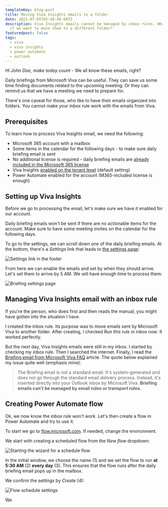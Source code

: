 ```yaml
---
templateKey: blog-post
title: Moving Viva Insights emails to a folder
date: 2022-07-05T05:49:49.697Z
description: Viva Insights emails cannot be managed by inbox rules. What to do
  if we want to move them to a different folder?
featuredpost: false
tags:
  - viva
  - viva insights
  - power automate
  - outlook
---
```

*Hi John Doe, make today count* - We all know these emails, right? 

Daily briefings from Microsoft Viva can be useful. They can save us some time finding documents related to the upcoming meeting. Or they can remind us that we have a meeting we need to prepare for.

There's one caveat for those, who like to have their emails organized into folders. You cannot make your inbox rule work with the emails from Viva.

## Prerequisites

To learn how to process Viva Insights email, we need the following:

* Microsoft 365 account with a mailbox
* Some items in the calendar for the following days - to make sure daily briefing email is sent
* No additional license is required - daily briefing emails are [already included in the Microsoft 365 license](https://www.microsoft.com/en-us/microsoft-viva/pricing)
* Viva Insights [enabled on the tenant level](https://docs.microsoft.com/en-us/viva/insights/personal/briefing/be-admin#tenant-level-configuration) (default setting)
* Power Automate enabled for the account (M365-included license is enough)

## Setting up Viva Insights

Before we go to processing the email, let's make sure we have it enabled for our account.

<Tip>

Daily briefing emails won't be sent if there are no actionable items for the account. Make sure to have some meeting invites on the calendar for the following days.

</Tip>

To go to the settings, we can scroll down one of the daily briefing emails. At the bottom, there's a *Settings* link that leads to [](https://cortana.office.com/settings)[the settings page](https://cortana.office.com/settings):

![Settings link in the footer](../../img/20220705-094930-wyggxwz1x6.png)

From here we can enable the emails and set by when they should arrive. Let's set them to arrive by 5 AM. We will have enough time to process them:

![Briefing settings page](../../img/20220705-095551-9urztlixlp.png)

## Managing Viva Insights email with an inbox rule

If you're the person, who does first and then reads the manual, you might have gotten into the situation I have.

I created the inbox rule. Its purpose was to move emails sent by Microsoft Viva to another folder. After creating, I checked *Run this rule in inbox now*. It worked perfectly.

But the next day, Viva Insights emails were still in my inbox. I started by checking my inbox rule. Then I searched the internet. Finally, I read the [Briefing email from Microsoft Viva FAQ](https://docs.microsoft.com/en-us/viva/insights/personal/briefing/be-faqs) article. The quote below explained my issue quite well (emphasis mine):

> The Briefing email is not a standard email. It's system-generated and does not go through the standard email delivery process. Instead, it's inserted directly into your Outlook inbox by Microsoft Viva. **Briefing emails can't be managed by email rules or transport rules.**

## Creating Power Automate flow

Ok, we now know the inbox rule won't work. Let's then create a flow in Power Automate and try to use it.

To start we go to [flow.microsoft.com](https://flow.microsoft.com). If needed, change the environment.

We start with creating a scheduled flow from the *New flow* dropdown:

![Starting the wizard for a schedule flow](../../img/20220705-134338-kvvmu0nwhk.png)

In the initial window, we choose the name (1) and we set the flow to run **at 5:30 AM** (2) **every day** (3). This ensures that the flow runs after the daily briefing email pops up in the mailbox.

We confirm the settings by *Create* (4):

![Flow schedule settings](../../img/20220705-134604-ktann1eefh.png)

We